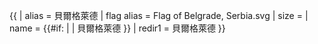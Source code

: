 {{ {{{1<noinclude>|country showdata</noinclude>}}}
| alias = 貝爾格萊德
| flag alias = Flag of Belgrade, Serbia.svg
| size = {{{size|}}}
| name = {{#if: {{{name|}}} | {{{name|}}} | 貝爾格萊德 }}
<noinclude>
| redir1 = 貝爾格萊德
</noinclude>
}}